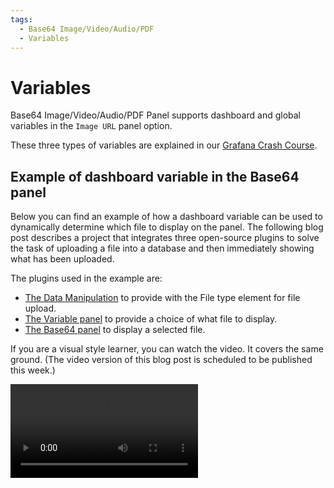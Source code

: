```yaml
---
tags:
  - Base64 Image/Video/Audio/PDF
  - Variables
---
```



# Variables

Base64 Image/Video/Audio/PDF Panel supports dashboard and global variables in the `Image URL` panel option.

These three types of variables are explained in our [Grafana Crash Course](/grafana/variables).


## Example of dashboard variable in the Base64 panel

Below you can find an example of how a dashboard variable can be used to dynamically determine which file to display on the panel. The following blog post describes a project that integrates three open-source plugins to solve the task of uploading a file into a database and then immediately showing what has been uploaded. 

The plugins used in the example are:
 - [The Data Manipulation](/plugins/volkovlabs-form-panel/) to provide with the File type element for file upload.
 - [The Variable panel](/plugins/volkovlabs-variable-panel/) to provide a choice of what file to display.
 - [The Base64 panel](/plugins/volkovlabs-image-panel/) to display a selected file. 

<BlogPost
  href="/blog/form-panel-file-upload-20240310/"
  src="/img/blog/2024-03-10-file-upload/banner.png"
  title="File upload using the Grafana dashboard."
/>

If you are a visual style learner, you can watch the video. It covers the same ground. 
(The video version of this blog post is scheduled to be published this week.)

<Video
  src="https://www.youtube.com/embed/FMSEGGFbJy"
  title="Coming soon"
/>
